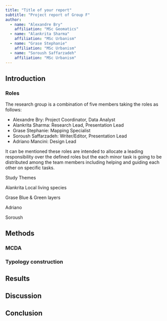 ```yaml
---
title: "Title of your report"
subtitle: "Project report of Group F"
author:
  - name: "Alexandre Bry"
    affiliation: "MSc Geomatics"
  - name: "Alankrita Sharma"
    affiliation: "MSc Urbanism"
  - name: "Grase Stephanie"
    affiliation: "MSc Urbanism"
  - name: "Soroush Saffarzadeh"
    affiliation: "MSc Urbanism"
---
```


## Introduction

### Roles

The research group is a combination of five members taking the roles as follows:

- Alexandre Bry: Project Coordinator, Data Analyst
- Alankrita Sharma: Research Lead, Presentation Lead
- Grase Stephanie: Mapping Specialist
- Soroush Saffarzadeh: Writer/Editor, Presentation Lead
- Adriano Mancini: Design Lead

It can be mentioned these roles are intended to allocate a leading responsibility 
over the defined roles but the each minor task is going to be distributed among the
team members including helping and guiding each other on specific tasks.

Study Themes

Alankrita
Local living species

Grase
Blue & Green layers

Adriano

Soroush




## Methods

### MCDA

### Typology construction

## Results

## Discussion

## Conclusion

